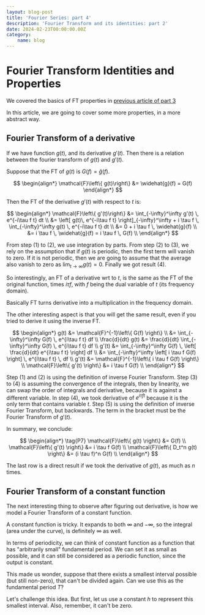 ```yaml
---
layout: blog-post
title: 'Fourier Series: part 4'
description: 'Fourier Transform and its identities: part 2'
date: 2024-02-23T00:00:00.00Z
category:
    name: blog
---
```


# Fourier Transform Identities and Properties

We covered the basics of FT properties in [previous article of part 3](../2024--02--11--00--fourier-series-part-3/)

In this article, we are going to cover some more properties, in a more abstract way.

## Fourier Transform of a derivative

If we have function $g(t)$, and its derivative $g'(t)$. Then there is a relation between the fourier transform of $g(t)$ and $g'(t)$.

Suppose that the FT of $g(t)$ is $G(f)=\widehat{g}(f)$.

$$
\begin{align*}
\mathcal{F}\left\{ g(t)\right\} &= \widehat{g}(f) = G(f)
\end{align*}
$$

Then the FT of the derivative $g'(t)$ with respect to $t$ is:

$$
\begin{align*}
\mathcal{F}\left\{ g'(t)\right\} &= \int_{-\infty}^\infty g'(t) \, e^{-i\tau f t} dt \\
&= \left[ g(t)\, e^{-i\tau f t} \right]_{-\infty}^\infty + i \tau f \, \int_{-\infty}^\infty g(t) \, e^{-i\tau f t} dt \\
&= 0 + i \tau f \, \widehat{g}(f) \\
&= i \tau f \, \widehat{g}(f) = i \tau f \, G(f) \\
\end{align*}
$$

From step (1) to (2), we use integration by parts.
From step (2) to (3), we rely on the assumption that if $g(t)$ is periodic, then the first term will vanish to zero.
If it is not periodic, then we are going to assume that the average also vanish to zero as $\lim_{t\to\infty}g(t) = 0$.
Finally we got result (4).

So interestingly, an FT of a derivative wrt to $t$, is the same as the FT of the original function, times $i \tau f$, with $f$ being the dual variable of $t$ (its frequency domain).

Basically FT turns derivative into a multiplication in the frequency domain.

The other interesting aspect is that you will get the same result, even if you tried to derive it using the inverse FT.

$$
\begin{align*}
g(t) &=  \mathcal{F}^{-1}\left\{ G(f) \right\} \\
&=  \int_{-\infty}^\infty G(f) \, e^{i\tau f t} df \\
\frac{d}{dt} g(t) &= \frac{d}{dt} \int_{-\infty}^\infty G(f) \, e^{i\tau f t} df \\
g'(t) &= \int_{-\infty}^\infty G(f) \, \left[ \frac{d}{dt}  e^{i\tau f t} \right] df \\
&= \int_{-\infty}^\infty \left[ i \tau f G(f) \right] \,  e^{i\tau f t} \, df \\
g'(t) &= \mathcal{F}^{-1}\left\{ i \tau f G(f) \right\} \\
\mathcal{F}\left\{ g'(t) \right\} &= i \tau f G(f) \\
\end{align*}
$$

Step (1) and (2) is using the definition of inverse Fourier Transform.
Step (3) to (4) is assuming the convergence of the integrals, then by linearity, we can swap the order of integrals
and derivative, because it is against a different variable.
In step (4), we took derivative of $e^{i\tau f t}$ because it is the only term that contains variable $t$.
Step (5) is using the definition of inverse Fourier Transform, but backwards. The term in the bracket must be the Fourier Transform of $g'(t)$.

In summary, we conclude:

$$
\begin{align*}
\tag{P7}
\mathcal{F}\left\{ g(t) \right\} &= G(f) \\
\mathcal{F}\left\{ g'(t) \right\} &= i \tau f G(f) \\
\mathcal{F}\left\{ D_t^n g(t) \right\} &= (i \tau f)^n G(f) \\
\end{align*}
$$

The last row is a direct result if we took the derivative of $g(t)$, as much as $n$ times.

## Fourier Transform of a constant function

The next interesting thing to observe after figuring out derivative, is how we model a Fourier Transform of a constant function.

A constant function is tricky. It expands to both $\infty$ and $-\infty$, so the integral (area under the curve), is definitely $\infty$ as well.

In terms of periodicity, we can think of constant function as a function that has "arbitrarily small" fundamental period.
We can set it as small as possible, and it can still be considered as a periodic function, since the output is constant.

This made us wonder, suppose that there exists a smallest interval possible (but still non-zero), that can't be divided again.
Can we use this as the fundamental period $T$?

Let's challenge this idea. But first, let us use a constant $h$ to represent this smallest interval. Also, remember, it can't be zero.

